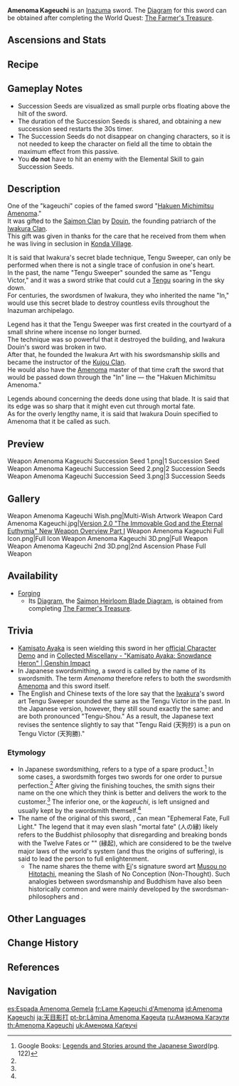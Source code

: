 {{Weapon Infobox
|id             = 11414
|image          = <gallery>
Weapon Amenoma Kageuchi.png|Base
Weapon Amenoma Kageuchi 2nd.png|2nd Ascension
</gallery>
|series         = Amethyst
|type           = Sword
|releaseDate    = 2021-07-21
|quality        = 4
|base_atk       = 41
|2nd_stat_type  = ATK
|2nd_stat       = 12%
|obtain         = Forging
|diagram        = [[The Farmer's Treasure]] Quest
|passive        = Iwakura Succession
|effect         = After casting an Elemental Skill, gain 1 Succession Seed. This effect can be triggered once every 5s. The Succession Seed lasts for 30s. Up to 3 Succession Seeds may exist simultaneously. After using an Elemental Burst, all Succession Seeds are consumed and after 2s, the character regenerates (var1) Energy for each seed consumed.
|eff_rank1_var1 = 6
|eff_rank2_var1 = 7.5
|eff_rank3_var1 = 9
|eff_rank4_var1 = 10.5
|eff_rank5_var1 = 12
|eff_att1       = Energy Generation
}}
{{Description|A blade custom made for a famed samurai who could strike down a tengu warrior, known for their incredible agility, in midair.}}
'''Amenoma Kageuchi'''{{Lang|ja=天目影打}} is an [[Inazuma]] sword. The [[Saimon Heirloom Blade Diagram|Diagram]] for this sword can be obtained after completing the World Quest: [[The Farmer's Treasure]].

==Ascensions and Stats==
{{Weapon Ascensions and Stats
|ascendMat1 = Coral Branch of a Distant Sea
|ascendMat2 = Jeweled Branch of a Distant Sea
|ascendMat3 = Jade Branch of a Distant Sea
|ascendMat4 = Golden Branch of a Distant Sea
|bossMat1   = Chaos Gear
|bossMat2   = Chaos Axis
|bossMat3   = Chaos Oculus
|commonMat1 = Old Handguard
|commonMat2 = Kageuchi Handguard
|commonMat3 = Famed Handguard
}}

==Recipe==
{{Recipe
|type = Forging
|Northlander Sword Billet = 1
|Amethyst Lump = 50
|White Iron Chunk = 50
|Mora = 500
|time = 10s
|sort = Northlander Sword Billet;Amethyst Lump;White Iron Chunk;Mora
}}

==Gameplay Notes==
*Succession Seeds are visualized as small purple orbs floating above the hilt of the sword.
*The duration of the Succession Seeds is shared, and obtaining a new succession seed restarts the 30s timer.
*The Succession Seeds do not disappear on changing characters, so it is not needed to keep the character on field all the time to obtain the maximum effect from this passive.
*You '''do not''' have to hit an enemy with the Elemental Skill to gain Succession Seeds.

==Description==
One of the "kageuchi" copies of the famed sword "[[Hakuen Michimitsu Amenoma]]."<br />
It was gifted to the [[Saimon Clan]] by [[Douin]], the founding patriarch of the [[Iwakura Clan]].<br />
This gift was given in thanks for the care that he received from them when he was living in seclusion in [[Konda Village]].

It is said that Iwakura's secret blade technique, Tengu Sweeper, can only be performed when there is not a single trace of confusion in one's heart.<br />
In the past, the name "Tengu Sweeper" sounded the same as "Tengu Victor," and it was a sword strike that could cut a [[Tengu]] soaring in the sky down.<br />
For centuries, the swordsmen of Iwakura, they who inherited the name "In," would use this secret blade to destroy countless evils throughout the Inazuman archipelago.

Legend has it that the Tengu Sweeper was first created in the courtyard of a small shrine where incense no longer burned.<br />
The technique was so powerful that it destroyed the building, and Iwakura Douin's sword was broken in two.<br />
After that, he founded the Iwakura Art with his swordsmanship skills and became the instructor of the [[Kujou Clan]].<br />
He would also have the [[Amenoma Smithy|Amenoma]] master of that time craft the sword that would be passed down through the "In" line &mdash; the "Hakuen Michimitsu Amenoma."

Legends abound concerning the deeds done using that blade. It is said that its edge was so sharp that it might even cut through mortal fate.<br />
As for the overly lengthy name, it is said that Iwakura Douin specified to Amenoma that it be called as such.

==Preview==
<gallery>
Weapon Amenoma Kageuchi Succession Seed 1.png|1 Succession Seed
Weapon Amenoma Kageuchi Succession Seed 2.png|2 Succession Seeds
Weapon Amenoma Kageuchi Succession Seed 3.png|3 Succession Seeds
</gallery>

==Gallery==
<gallery>
Weapon Amenoma Kageuchi Wish.png|Multi-Wish Artwork
Weapon Card Amenoma Kageuchi.jpg|[https://www.hoyolab.com/article/568805 Version 2.0 "The Immovable God and the Eternal Euthymia" New Weapon Overview Part I]
Weapon Amenoma Kageuchi Full Icon.png|Full Icon
Weapon Amenoma Kageuchi 3D.png|Full Weapon
Weapon Amenoma Kageuchi 2nd 3D.png|2nd Ascension Phase Full Weapon
</gallery>

==Availability==
*[[Forging]]
**Its [[Diagram]], the [[Saimon Heirloom Blade Diagram]], is obtained from completing [[The Farmer's Treasure]].

==Trivia==
*[[Kamisato Ayaka]] is seen wielding this sword in her [https://youtu.be/5RCsr1Y8UZA official Character Demo] and in [https://youtu.be/hUDhKYxGh0M Collected Miscellany - "Kamisato Ayaka: Snowdance Heron" | Genshin Impact]
*In Japanese swordsmithing, a sword is called by the name of its swordsmith. The term ''Amenoma'' therefore refers to both the swordsmith [[Amenoma Smithy|Amenoma]] and this sword itself.
*The English and Chinese texts of the lore say that the [[Iwakura Clan|Iwakura]]'s sword art Tengu Sweeper sounded the same as the Tengu Victor in the past. In the Japanese version, however, they still sound exactly the same: {{ja|天狗抄|tl=Tengu Raid}} and {{ja|天狗勝|tl=Tengu Victor}} are both pronounced "Tengu-Shou." As a result, the Japanese text revises the sentence slightly to say that "Tengu Raid (天狗抄) is a pun on Tengu Victor (天狗勝)."

===Etymology===
{{See also|Amenoma Smithy#Etymology|Iwakura Michihiro#Etymology}}
*In Japanese swordsmithing, {{Lang|''kageuchi''|ja=影打|ja_rm=shadow forging}} refers to a type of a spare product.<ref name="markus-sesko">Google Books: [https://books.google.co.jp/books?id=kFTNe-WjyBcC&pg=PA122#v=onepage Legends and Stories around the Japanese Sword](pg. 122)</ref> In some cases, a swordsmith forges two swords for one order to pursue perfection.<ref name="markus-sesko" /> After giving the finishing touches, the smith signs their name on the one which they think is better and delivers the work to the customer.<ref name="markus-sesko" /> The inferior one, or the ''kageuchi'', is left unsigned and usually kept by the swordsmith themself.<ref name="markus-sesko" />
*The name of the original of this sword, {{Lang|Hakuen Michimitsu|ja=薄縁満光}}, can mean "Ephemeral Fate, Full Light." The legend that it may even slash "mortal fate" (人の縁) likely refers to the Buddhist philosophy that disregarding and breaking bonds with the Twelve Fates or "{{w|Pratītyasamutpāda|Links}}" (縁起), which are considered to be the twelve major laws of the world's system (and thus the origins of suffering), is said to lead the person to full enlightenment.
**The name shares the theme with [[Ei]]'s signature sword art [[Musou no Hitotachi]], meaning the Slash of No Conception (Non-Thought). Such analogies between swordsmanship and Buddhism have also been historically common and were mainly developed by the swordsman-philosophers {{w|Yagyū Munenori|Yagyuu Munenori}} and {{w|Miyamoto Musashi}}.

==Other Languages==
{{Flex|
===Weapon===
{{Other Languages
|en      = Amenoma Kageuchi
|zhs     = 天目影打刀
|zhs_rm  = Tiān mù yǐng dǎ dāo
|zht     = 天目影打刀
|zht_rm  = Tiān mù yǐng dǎ dāo
|zh_tl   = Amenoma Kageuchi
|ja      = 天目影打
|ja_rm   = Amenoma Kageuchi
|ja_tl   = Amenoma Shadow Forge
|ko      = 아메노마 카게우치가타나
|ko_rm   = Amenoma Kageuchigatana
|ko_tl   = Amenoma Kageuchi Katana
|es      = Espada Amenoma Gemela
|es_tl   = Amenoma Sword Twin
|es_note = "Twin" refers to ''kageuchi''. See [[#Trivia|Trivia]] for details.
|fr      = Lame kageuchi d'Amenoma
|fr_tl   = Kageuchi Blade of Amenoma
|ru      = Амэнома Кагэути
|ru_tl   = Amenoma Kageuchi
|th      = Amenoma Kageuchi
|vi      = Đoản Đao Amenoma
|vi_tl   = Amenoma Dagger
|de      = Amenoma Kageuchi
|id      = Amenoma Kageuchi
|pt      = Lâmina Amenoma Kageuta
|pt_tl   = Amenoma Shadow-Song Blade
|pt_note = Kageuta is a Japanese term for "song sung behind the scenes", so Shadow-Song is used here.
|tr      = Amenoma Kageuchi
|it      = Spada delle ombre
|it_tl   = Sword of the Shadows
}}
|
===Passive===
{{Other Languages
|en      = Iwakura Succession
|zhs     = 岩藏之胤
|zhs_rm  = Yáncáng zhī Yìn
|zht     = 岩藏之胤
|zht_rm  = Yáncáng zhī Yìn
|zh_tl   = 
|ja      = 岩蔵の胤
|ja_rm   = Iwakura no Tane
|ja_tl   = 
|ko      = 이와쿠라의 후손
|ko_rm   = Iwakura-ui Huson
|ko_tl   = Descendant of Iwakura
|es      = Legado Iwakura
|es_tl   = Iwakura Legacy
|fr      = Héritage d'Iwakura
|fr_tl   = Iwakura Legacy
|ru      = Наследие Ивакуры
|ru_tl   = Iwakura Legacy
|th      = Iwakura Succession
|vi      = Sự Kế Thừa Iwakura
|vi_tl   = 
|de      = Iwakura-Nachkomme
|de_tl   = 
|id      = Iwakura Succession
|pt      = Herdeiro de Iwakura
|pt_tl   = 
|tr      = Iwakura Halefiyeti
|tr_tl   = 
|it      = Discendenza d'Iwakura
|it_tl   = 
}}
}}

==Change History==
{{Change History|2.0}}

==References==
{{Reflist|1}}

==Navigation==
{{Weapons by Series Navbox|series=Amethyst}}
{{Weapon Navbox|type=Swords}}

[[es:Espada Amenoma Gemela]]
[[fr:Lame Kageuchi d'Amenoma]]
[[id:Amenoma Kageuchi]]
[[ja:天目影打]]
[[pt-br:Lâmina Amenoma Kageuta]]
[[ru:Амэнома Кагэути]]
[[th:Amenoma Kageuchi]]
[[uk:Аменома Каґеучі]]